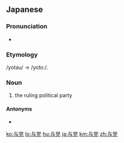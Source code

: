 ==Japanese==
{{ja-kanjitab|よ|とう|yomi=o}}

===Pronunciation===
* {{IPA|[jotoː]|lang=ja}}

===Etymology===
/yotau/ → /yotoː/.

===Noun===
{{ja-noun|よとう|kyu=與黨|hhira=よたう}}

# the ruling political party

====Antonyms====
* {{ja-r|野党|やとう}}

[[ko:与党]]
[[lo:与党]]
[[hu:与党]]
[[ja:与党]]
[[km:与党]]
[[zh:与党]]